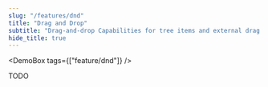 ```yaml
---
slug: "/features/dnd"
title: "Drag and Drop"
subtitle: "Drag-and-drop Capabilities for tree items and external drag objects"
hide_title: true
---
```



<FeaturePageHeader
    title="Drag and Drop"
    subtitle="Drag-and-drop Capabilities for tree items and external drag objects"
    feature="drag-and-drop"
/>
<DemoBox tags={["feature/dnd"]} />

TODO
